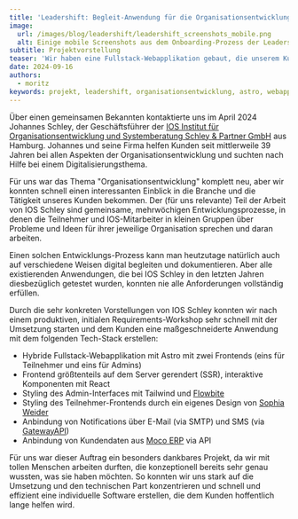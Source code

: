 ```yaml
---
title: 'Leadershift: Begleit-Anwendung für die Organisationsentwicklung'
image:
  url: /images/blog/leadershift/leadershift_screenshots_mobile.png
  alt: Einige mobile Screenshots aus dem Onboarding-Prozess der Leadershift-Anwendung.
subtitle: Projektvorstellung
teaser: 'Wir haben eine Fullstack-Webapplikation gebaut, die unserem Kunden dabei hilft, seine Organisationsentwicklungs-Prozesse zu dokumentieren.'
date: 2024-09-16
authors: 
  - moritz
keywords: projekt, leadershift, organisationsentwicklung, astro, webapp
---
```


Über einen gemeinsamen Bekannten kontaktierte uns im April 2024 Johannes Schley, der Geschäftsführer der [IOS Institut für Organisationsentwicklung und
Systemberatung Schley & Partner GmbH](https://www.ios-schley.de/) aus Hamburg. Johannes und seine Firma helfen Kunden seit mittlerweile 39 Jahren bei allen Aspekten der Organisationsentwicklung und suchten nach Hilfe bei einem Digitalisierungsthema.

Für uns war das Thema "Organisationsentwicklung" komplett neu, aber wir konnten schnell einen interessanten Einblick in die Branche und die Tätigkeit unseres Kunden bekommen. Der (für uns relevante) Teil der Arbeit von IOS Schley sind gemeinsame, mehrwöchigen Entwicklungsprozesse, in denen die Teilnehmer und IOS-Mitarbeiter in kleinen Gruppen über Probleme und Ideen für ihrer jeweilige Organisation sprechen und daran arbeiten.

Einen solchen Entwicklungs-Prozess kann man heutzutage natürlich auch auf verschiedene Weisen digital begleiten und dokumentieren. Aber alle existierenden Anwendungen, die bei IOS Schley in den letzten Jahren diesbezüglich getestet wurden, konnten nie alle Anforderungen vollständig erfüllen.

Durch die sehr konkreten Vorstellungen von IOS Schley konnten wir nach einem produktiven, initialen Requirements-Workshop sehr schnell mit der Umsetzung starten und dem Kunden eine maßgeschneiderte Anwendung mit dem folgenden Tech-Stack erstellen:

- Hybride Fullstack-Webapplikation mit <ToolTag>Astro</ToolTag> mit zwei Frontends (eins für Teilnehmer und eins für Admins)
- Frontend größtenteils auf dem Server gerendert (SSR), interaktive Komponenten mit React
- Styling des Admin-Interfaces mit <ToolTag>Tailwind</ToolTag> und [Flowbite](https://flowbite.com)
- Styling des Teilnehmer-Frontends durch ein eigenes Design von [Sophia Weider](https://sophiaweider.de/)
- Anbindung von Notifications über E-Mail (via SMTP) und SMS (via [GatewayAPI](https://gatewayapi.com/))
- Anbindung von Kundendaten aus [Moco ERP](https://www.mocoapp.com/) via API

Für uns war dieser Auftrag ein besonders dankbares Projekt, da wir mit tollen Menschen arbeiten durften, die konzeptionell bereits sehr genau wussten, was sie haben möchten. So konnten wir uns stark auf die Umsetzung und den technischen Part konzentrieren und schnell und effizient eine individuelle Software erstellen, die dem Kunden hoffentlich lange helfen wird.
